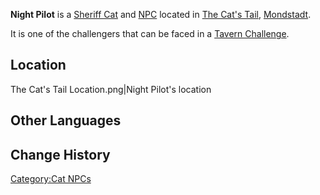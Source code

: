 {{Character Infobox
|type             = NPC
|image            = Wildlife Sheriff Cat Icon.png
|region           = Mondstadt
|affiliation      = The Cat's Tail
|title            = Murkwood Shroomlord's Witness
}}
'''Night Pilot''' is a [[Sheriff Cat]] and [[NPC]] located in [[The Cat's Tail]], [[Mondstadt]].

It is one of the challengers that can be faced in a [[Genius Invokation TCG/Stage#Tavern Challenges|Tavern Challenge]].

==Location==
<gallery>
The Cat's Tail Location.png|Night Pilot's location
</gallery>
<!--
==Profile==
Detailed story/lore information goes here.
''(To be added.)''

===Personality===
''(To be added.)''

===Appearance===
Keep appearance section short and concise. Limit to 2 paragraphs with 3-4 sentences each.
''(To be added.)''

==Quests and Events==
{{Quests and Events}}

==Idle Quotes==
{{Dialogue start}}
: {{DIcon|Idle}} {{Tx}}
:: {{A|VO {{subst:PAGENAME}} 01.ogg}} "{{Tx}}"
{{Dialogue end}}

==Dialogue==
{{Dialogue start}}
:'''{{subst:PAGENAME}}:'''
:{{DIcon}}
{{Dialogue end}}

==Event Dialogue==
===Event Name===
{{Dialogue start}}
:'''{{subst:PAGENAME}}:'''
{{Dialogue end}}

==Trivia==
* 
-->
==Other Languages==
{{Other Languages
|default_hidden = 1
|en      = Night Pilot
|zhs     = 夜航员
|zhs_rm  = Yè-hángyuán
|zht     = 夜航員
|zht_rm  = Yè-hángyuán
|ja      = ナイトパイロット
|ja_rm   = Naito Pairotto
|ko      = 나이트 파일럿
|ko_rm   = Naiteu Pailleot
|es      = Capitán
|fr      = Pilote de nuit
|ru      = Ночной пилот
|th      = Night Pilot
|vi      = Kẻ Bay Đêm
|de      = Nachtpilot
|id      = Night Pilot
|pt      = Tripulante da Noite
|tr      = Gece Pilotu
|it      = Pilota notturno
}}

==Change History==
{{Change History|3.3}}
<!--
==References==
{{Reflist}}
-->

[[Category:Cat NPCs]]